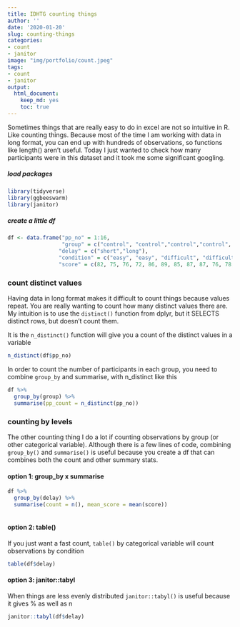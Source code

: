 ```yaml
---
title: IDHTG counting things
author: ''
date: '2020-01-20'
slug: counting-things
categories: 
- count
- janitor
image: "img/portfolio/count.jpeg"
tags: 
- count
- janitor
output:
  html_document:
    keep_md: yes
    toc: true
---
```


Sometimes things that are really easy to do in excel are not so intuitive in R. Like counting things. Because most of the time I am working with data in long format, you can end up with hundreds of observations, so functions like length() aren't useful. Today I just wanted to check how many participants were in this dataset and it took me some significant googling. 

##### load packages
```r
library(tidyverse)
library(ggbeeswarm)
library(janitor)
```

##### create a little df

```r
df <- data.frame("pp_no" = 1:16, 
                 "group" = c("control", "control","control","control", "exp", "exp", "exp", "exp"),
                "delay" = c("short","long"), 
                "condition" = c("easy", "easy", "difficult", "difficult"),
                "score" = c(82, 75, 76, 72, 86, 89, 85, 87, 87, 76, 78, 85, 97, 87, 94, 87))


```


### count distinct values

Having data in long format makes it difficult to count things because values repeat. You are really wanting to count how many distinct values there are. My intuition is to use the `distinct()` function from dplyr, but it SELECTS distinct rows, but doesn't count them. 

It is the `n_distinct()` function will give you a count of the distinct values in a variable
```r
n_distinct(df$pp_no)
```

In order to count the number of participants in each group, you need to combine `group_by` and summarise, with n_distinct like this

```r
df %>%
  group_by(group) %>%
  summarise(pp_count = n_distinct(pp_no))
```


### counting by levels 

The other counting thing I do a lot if counting observations by group (or other categorical variable). Although there is a few lines of code, combining `group_by()` and `summarise()` is useful because you create a df that can combines both the count and other summary stats.

#### option 1: group_by x summarise
```r

df %>%
  group_by(delay) %>%
  summarise(count = n(), mean_score = mean(score))
  
```

#### option 2: table() 

If you just want a fast count, `table()` by categorical variable will count observations by condition
```r

table(df$delay)
```

#### option 3: janitor::tabyl

When things are less evenly distributed `janitor::tabyl()` is useful because it gives % as well as n
```r
janitor::tabyl(df$delay)
```

